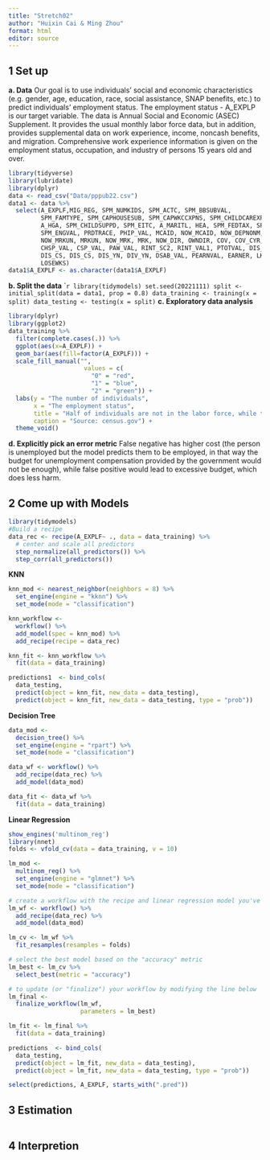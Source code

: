 ```yaml
---
title: "Stretch02"
author: "Huixin Cai & Ming Zhou"
format: html
editor: source
---
```

## 1 Set up
**a. Data**
Our goal is to use individuals' social and economic characteristics (e.g. gender, age, education, race, social assistance, SNAP benefits, etc.) to predict individuals' employment status. The employment status - A_EXPLP is our target variable.
The data is Annual Social and Economic (ASEC) Supplement. It provides the usual monthly labor force data, but in addition, provides supplemental data on work experience, income, noncash benefits, and migration. Comprehensive work experience information is given on the employment status, occupation, and industry of persons 15 years old and over.
```r
library(tidyverse)
library(lubridate)
library(dplyr)
data <- read_csv("Data/pppub22.csv")
data1 <- data %>%
  select(A_EXPLF,MIG_REG, SPM_NUMKIDS, SPM_ACTC, SPM_BBSUBVAL,
         SPM_FAMTYPE, SPM_CAPHOUSESUB, SPM_CAPWKCCXPNS, SPM_CHILDCAREXPNS,
         A_HGA, SPM_CHILDSUPPD, SPM_EITC, A_MARITL, HEA, SPM_FEDTAX, SPM_GEOADJ,
         SPM_ENGVAL, PRDTRACE, PHIP_VAL, MCAID, NOW_MCAID, NOW_DEPNONM,
         NOW_MRKUN, MRKUN, NOW_MRK, MRK, NOW_DIR, OWNDIR, COV, COV_CYR, AGI, EIT_CRED,
         CHSP_VAL, CSP_VAL, PAW_VAL, RINT_SC2, RINT_VAL1, PTOTVAL, DIS_HP,
         DIS_CS, DIS_CS, DIS_YN, DIV_YN, DSAB_VAL, PEARNVAL, EARNER, LKWEEKS,
         LOSEWKS) 
data1$A_EXPLF <- as.character(data1$A_EXPLF)
```
**b. Split the data**
````r
library(tidymodels)
set.seed(20221111)
split <- initial_split(data = data1, prop = 0.8)
data_training <- training(x = split)
data_testing <- testing(x = split)
```
**c. Exploratory data analysis**
```r
library(dplyr)
library(ggplot2)
data_training %>%
  filter(complete.cases(.)) %>%
  ggplot(aes(x=A_EXPLF)) +
  geom_bar(aes(fill=factor(A_EXPLF))) +
  scale_fill_manual("",
                     values = c(
                       "0" = "red",
                       "1" = "blue",
                       "2" = "green")) +
  labs(y = "The number of individuals",
       x = "The employment status",
       title = "Half of individuals are not in the labor force, while the unemployment rate is about 3.3%",
       caption = "Source: census.gov") +
  theme_void()
```
**d. Explicitly pick an error metric**
False negative has higher cost (the person is unemployed but the model predicts them to be employed, in that way the budget for unemployment compensation provided by the government would not be enough), while false positive would lead to excessive budget, which does less harm.

## 2 Come up with Models 
```r
library(tidymodels)
#Build a recipe 
data_rec <- recipe(A_EXPLF~ ., data = data_training) %>%
  # center and scale all predictors
  step_normalize(all_predictors()) %>%
  step_corr(all_predictors())
```
**KNN**
```r
knn_mod <- nearest_neighbor(neighbors = 8) %>%
  set_engine(engine = "kknn") %>%
  set_mode(mode = "classification")

knn_workflow <- 
  workflow() %>%
  add_model(spec = knn_mod) %>%
  add_recipe(recipe = data_rec)

knn_fit <- knn_workflow %>%
  fit(data = data_training)

predictions1  <- bind_cols(
  data_testing,
  predict(object = knn_fit, new_data = data_testing),
  predict(object = knn_fit, new_data = data_testing, type = "prob"))
```
**Decision Tree**
```r
data_mod <-
  decision_tree() %>%
  set_engine(engine = "rpart") %>%
  set_mode(mode = "classification")

data_wf <- workflow() %>%
  add_recipe(data_rec) %>%
  add_model(data_mod)

data_fit <- data_wf %>%
  fit(data = data_training)
```

**Linear Regression** 
```r
show_engines('multinom_reg')
library(nnet)
folds <- vfold_cv(data = data_training, v = 10)

lm_mod <- 
  multinom_reg() %>%
  set_engine(engine = "glmnet") %>%
  set_mode(mode = "classification")

# create a workflow with the recipe and linear regression model you've created
lm_wf <- workflow() %>%
  add_recipe(data_rec) %>%
  add_model(data_mod) 

lm_cv <- lm_wf %>%
  fit_resamples(resamples = folds)

# select the best model based on the "accuracy" metric
lm_best <- lm_cv %>%
  select_best(metric = "accuracy")

# to update (or "finalize") your workflow by modifying the line below
lm_final <- 
  finalize_workflow(lm_wf,
                    parameters = lm_best)

lm_fit <- lm_final %>%
  fit(data = data_training)

predictions  <- bind_cols(
  data_testing,
  predict(object = lm_fit, new_data = data_testing),
  predict(object = lm_fit, new_data = data_testing, type = "prob"))

select(predictions, A_EXPLF, starts_with(".pred"))
```

## 3 Estimation
```r


```

## 4 Interpretion 
